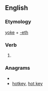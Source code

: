 ==English==

===Etymology===
[[yoke]] + [[-eth]]

===Verb===
{{infl|en|verb form}}

# {{archaic third-person singular of|yoke}}

===Anagrams===
* {{alphagram|ehkoty}}
* [[hotkey#English|hotkey]], [[hot key#English|hot key]]
